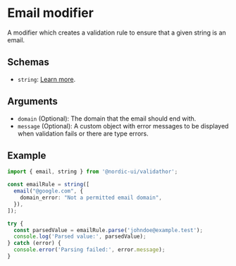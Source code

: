 # Email modifier

A modifier which creates a validation rule to ensure that a given string is an email.

## Schemas

- `string`: [Learn more](/schemas/string).

## Arguments

- `domain` (Optional): The domain that the email should end with.
- `message` (Optional): A custom object with error messages to be displayed when validation fails or there are type errors.

## Example

```ts
import { email, string } from '@nordic-ui/validathor';

const emailRule = string([
  email("@google.com", {
    domain_error: "Not a permitted email domain",
  }),
]);

try {
  const parsedValue = emailRule.parse('johndoe@example.test');
  console.log('Parsed value:', parsedValue);
} catch (error) {
  console.error('Parsing failed:', error.message);
}
```